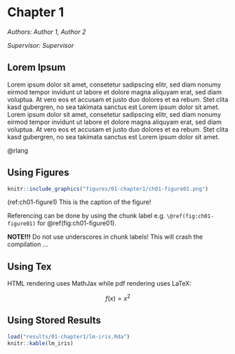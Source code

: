 # Chapter 1

*Authors: Author 1, Author 2*

*Supervisor: Supervisor*

## Lorem Ipsum

Lorem ipsum dolor sit amet, consetetur sadipscing elitr, sed diam nonumy eirmod tempor invidunt ut labore et dolore magna aliquyam erat, sed diam voluptua. At vero eos et accusam et justo duo dolores et ea rebum. Stet clita kasd gubergren, no sea takimata sanctus est Lorem ipsum dolor sit amet. Lorem ipsum dolor sit amet, consetetur sadipscing elitr, sed diam nonumy eirmod tempor invidunt ut labore et dolore magna aliquyam erat, sed diam voluptua. At vero eos et accusam et justo duo dolores et ea rebum. Stet clita kasd gubergren, no sea takimata sanctus est Lorem ipsum dolor sit amet.

@rlang

## Using Figures

```r
knitr::include_graphics("figures/01-chapter1/ch01-figure01.png")
```
(ref:ch01-figure1) This is the caption of the figure!

Referencing can be done by using the chunk label e.g. `\@ref(fig:ch01-figure01)` for \@ref(fig:ch01-figure01).

__NOTE!!!__ Do not use underscores in chunk labels! This will crash the compilation ...

## Using Tex

HTML rendering uses MathJax while pdf rendering uses LaTeX:

$$
f(x) = x^2
$$

## Using Stored Results

```r
load("results/01-chapter1/lm-iris.Rda")
knitr::kable(lm_iris)
```
